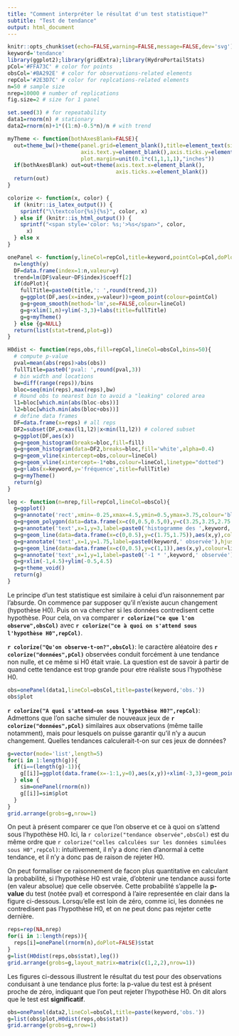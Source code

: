 ---
title: "Comment interpréter le résultat d'un test statistique?"
subtitle: "Test de tendance"
output: html_document
---

```{r setup, include=FALSE}
knitr::opts_chunk$set(echo=FALSE,warning=FALSE,message=FALSE,dev='svg')
keyword='tendance'
library(ggplot2);library(gridExtra);library(HydroPortailStats)
pCol='#FFA73C' # color for points
obsCol='#BA292E' # color for observations-related elements
repCol='#2E3D7C' # color for replcations-related elements
n=50 # sample size
nrep=10000 # number of replications
fig.size=2 # size for 1 panel
```

```{r define, include=FALSE}
set.seed(3) # for repeatability
data1=rnorm(n) # stationary
data2=rnorm(n)+1*((1:n)-0.5*n)/n # with trend

myTheme <- function(bothAxesBlank=FALSE){
  out=theme_bw()+theme(panel.grid=element_blank(),title=element_text(size=10),
                       axis.text.y=element_blank(),axis.ticks.y=element_blank(),
                       plot.margin=unit(0.1*c(1,1,1,1),"inches"))
  if(bothAxesBlank) out=out+theme(axis.text.x=element_blank(),
                                  axis.ticks.x=element_blank())
  return(out)
}

colorize <- function(x, color) {
  if (knitr::is_latex_output()) {
    sprintf("\\textcolor{%s}{%s}", color, x)
  } else if (knitr::is_html_output()) {
    sprintf("<span style='color: %s;'>%s</span>", color, 
      x)
  } else x
}

onePanel <- function(y,lineCol=repCol,title=keyword,pointCol=pCol,doPlot=TRUE){
  n=length(y)
  DF=data.frame(index=1:n,valeur=y)
  trend=lm(DF$valeur~DF$index)$coeff[2]
  if(doPlot){
    fullTitle=paste0(title,': ',round(trend,3))
    g=ggplot(DF,aes(x=index,y=valeur))+geom_point(colour=pointCol)
    g=g+geom_smooth(method='lm',se=FALSE,colour=lineCol)
    g=g+xlim(1,n)+ylim(-3,3)+labs(title=fullTitle)
    g=g+myTheme()
  } else {g=NULL}
  return(list(stat=trend,plot=g))
}

H0dist <- function(reps,obs,fill=repCol,lineCol=obsCol,bins=50){
  # compute p-value
  pval=mean(abs(reps)>abs(obs))
  fullTitle=paste0('pval: ',round(pval,3))
  # bin width and locations
  bw=diff(range(reps))/bins
  bloc=seq(min(reps),max(reps),bw)
  # Round obs to nearest bin to avoid a "leaking" colored area
  l1=bloc[which.min(abs(bloc-obs))]
  l2=bloc[which.min(abs(bloc+obs))]
  # define data frames
  DF=data.frame(x=reps) # all reps
  DF2=subset(DF,x>max(l1,l2)|x<min(l1,l2)) # colored subset 
  g=ggplot(DF,aes(x))
  g=g+geom_histogram(breaks=bloc,fill=fill)
  g=g+geom_histogram(data=DF2,breaks=bloc,fill='white',alpha=0.4) 
  g=g+geom_vline(xintercept=obs,colour=lineCol)
  g=g+geom_vline(xintercept=-1*obs,colour=lineCol,linetype="dotted")
  g=g+labs(x=keyword,y='fréquence',title=fullTitle)
  g=g+myTheme()
  return(g)
}

leg <- function(n=nrep,fill=repCol,lineCol=obsCol){
  g=ggplot()
  g=g+annotate('rect',xmin=-0.25,xmax=4.5,ymin=0.5,ymax=3.75,colour='black',fill=NA)
  g=g+geom_polygon(data=data.frame(x=c(0,0.5,0.5,0),y=c(3.25,3.25,2.75,2.75)),aes(x,y),fill=fill)
  g=g+annotate('text',x=1,y=3,label=paste0('histogramme des ',keyword,'s \ncalculées sur ',n,' réplications'),hjust=0)
  g=g+geom_line(data=data.frame(x=c(0,0.5),y=c(1.75,1.75)),aes(x,y),colour=lineCol)
  g=g+annotate('text',x=1,y=1.75,label=paste0(keyword,' observée'),hjust=0)
  g=g+geom_line(data=data.frame(x=c(0,0.5),y=c(1,1)),aes(x,y),colour=lineCol,linetype="dotted")
  g=g+annotate('text',x=1,y=1,label=paste0('-1 * ',keyword,' observée'),hjust=0)
  g=g+xlim(-1,4.5)+ylim(-0.5,4.5)
  g=g+theme_void()
  return(g)
}
```

Le principe d'un test statistique est similaire à celui d'un raisonnement par l'absurde. On commence par supposer qu'il n'existe aucun changement (hypothèse H0). Puis on va chercher si les données contredisent cette hypothèse. Pour cela, on va comparer **`r colorize("ce que l'on observe",obsCol)`** avec **`r colorize("ce à quoi on s'attend sous l'hypothèse H0",repCol)`**. 

**`r colorize("Qu'on observe-t-on?",obsCol)`**: le caractère aléatoire des **`r colorize("données",pCol)`** observées conduit forcément à une tendance non nulle, et ce même si H0 était vraie. La question est de savoir à partir de quand cette tendance est trop grande pour etre réaliste sous l'hypothèse H0.


```{r fig.height=fig.size,fig.width=fig.size}
obs=onePanel(data1,lineCol=obsCol,title=paste(keyword,'obs.'))
obs$plot
```

**`r colorize("A quoi s'attend-on sous l'hypothèse H0?",repCol)`**:
Admettons que l'on sache simuler de nouveaux jeux de **`r colorize("données",pCol)`** similaires aux observations (même taille notamment), mais pour lesquels on puisse garantir qu'il n'y a aucun changement. Quelles tendances calculerait-t-on sur ces jeux de données?

```{r fig.height=fig.size,fig.width=fig.size*5}
g=vector(mode='list',length=5)
for(i in 1:length(g)){
  if(i==(length(g)-1)){
    g[[i]]=ggplot(data.frame(x=-1:1,y=0),aes(x,y))+xlim(-3,3)+geom_point()+theme_void()
  } else {
    sim=onePanel(rnorm(n))
    g[[i]]=sim$plot
  }
}
grid.arrange(grobs=g,nrow=1)
```

On peut à présent comparer ce que l'on observe et ce à quoi on s'attend sous l'hypothèse H0. Ici, la `r colorize("tendance observée",obsCol)` est du même ordre que `r colorize("celles calculées sur les données simulées sous H0",repCol)`: intuitivement, il n'y a donc rien d'anormal à cette tendance, et il n'y a donc pas de raison de rejeter H0.

On peut formaliser ce raisonnement de facon plus quantitative en calculant la probabilité, si l'hypothèse H0 est vraie, d'obtenir une tendance aussi forte (en valeur absolue) que celle observée. Cette probabilité s'appelle la **p-value** du test (notée pval) et correspond à l'aire representée en clair dans la figure ci-dessous. Lorsqu'elle est loin de zéro, comme ici, les données ne contredisent pas l'hypothèse H0, et on ne peut donc pas rejeter cette dernière. 

```{r fig.height=fig.size,fig.width=fig.size*3}
reps=rep(NA,nrep)
for(i in 1:length(reps)){
  reps[i]=onePanel(rnorm(n),doPlot=FALSE)$stat
}
g=list(H0dist(reps,obs$stat),leg())
grid.arrange(grobs=g,layout_matrix=matrix(c(1,2,2),nrow=1))
```

Les figures ci-dessous illustrent le résultat du test pour des observations conduisant à une tendance plus forte: la p-value du test est à présent proche de zéro, indiquant que l'on peut rejeter l'hypothèse H0. On dit alors que le test est **significatif**.

```{r fig.height=fig.size,fig.width=fig.size*2}
obs=onePanel(data2,lineCol=obsCol,title=paste(keyword,'obs.'))
g=list(obs$plot,H0dist(reps,obs$stat))
grid.arrange(grobs=g,nrow=1)
```
